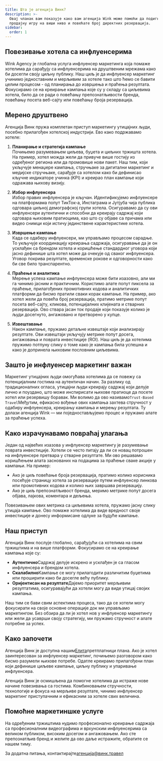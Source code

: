 ```yaml
---
title: Шта је агенција Винк?
description: >-
  Овај чланак вам показује како вам агенција Wink може помоћи да подигнете своју
  продајну игру на виши ниво и повећате број директних резервација.
sidebar:
  order: 1
---
```


## Повезивање хотела са инфлуенсерима

Wink Agency је глобална услуга инфлуенсер маркетинга која помаже хотелима да сарађују са инфлуенсерима на друштвеним мрежама како би досегли своју циљну публику. Наш циљ је да инфлуенсер маркетинг учинимо једноставним и мерљивим за хотеле тако што ћемо се бавити целим процесом - од планирања до извршења и праћења резултата. Фокусирамо се на креирање кампања које су у складу са циљевима хотела, било да се ради о повећању препознатљивости бренда, повећању посета веб-сајту или повећању броја резервација.

## Мерено друштвено

Агенција Винк пружа комплетан приступ маркетингу утицајних људи, посебно прилагођен хотелској индустрији. Ево како подржавамо хотеле:

1. **Планирање и стратегија кампање**\
   Почињемо разумевањем циљева, буџета и циљних тржишта хотела. На пример, хотел можда жели да привуче више гостију из одређеног региона или да промовише нови пакет. Наш тим, који укључује менаџере кампања, стручњаке за дигитални маркетинг и медијске стручњаке, сарађује са хотелом како би дефинисао кључне индикаторе учинка (KPI) и креирао план кампање који одражава њихову визију.

2. **Избор инфлуенсера**\
   Избор правих инфлуенсера је кључан. Идентификујемо инфлуенсере на платформама попут ТикТок-а, Инстаграма и Јутјуба чија публика одговара циљној демографској групи хотела. Осигуравамо да су ови инфлуенсери аутентични и способни да креирају садржај који одговара њиховим пратиоцима, као што су објаве са причама или видео снимци који истичу јединствене карактеристике хотела.

3. **Извршење кампање**\
   Када се одаберу инфлуенсери, ми управљамо процесом сарадње. То укључује координацију креирања садржаја, осигуравање да је он усклађен са брендом хотела и коришћење стандардног уговора који јасно дефинише шта хотел може да очекује од сваког инфлуенсера. Уговор покрива резултате, временске рокове и одговорности како би све било транспарентно.

4. **Праћење и аналитика**\
   Мерење успеха кампање инфлуенсера може бити изазовно, али ми га чинимо јасним и практичним. Користимо алате попут пиксела за праћење, прилагођених промотивних кодова и аналитичких платформи да бисмо пратили сваки корак кампање. На пример, ако хотел жели да повећа број резервација, пратимо метрике попут посета веб-сајту, кликова, потенцијалних клијената и стварних резервација. Ово ствара јасан ток продаје који показује колико је људи досегнуто, ангажовано и претворено у купце.

5. **Извештавање**\
   Након кампање, пружамо детаљне извештаје који анализирају резултате. Ови извештаји укључују метрике попут досега, ангажовања и поврата инвестиције (ROI). Наш циљ је да хотелима пружимо потпуну слику о томе како је кампања била успешна и како је допринела њиховим пословним циљевима.

## Зашто је инфлуенсер маркетинг важан

Маркетинг утицајних људи омогућава хотелима да се повежу са потенцијалним гостима на аутентичан начин. За разлику од традиционалних огласа, утицајни људи креирају садржај који делује лично и поуздано, што може инспирисати њихове пратиоце да посете хотел или резервишу боравак. Ми волимо да ово називамо`Trust-Based Travel`Међутим, ефикасно вођење ових кампања захтева стручност у одабиру инфлуенсера, креирању кампања и мерењу резултата. Ту долази агенција Wink — ми поједностављујемо процес и пружамо алате за праћење успеха.

## Како израчунавамо повраћај улагања

Један од највећих изазова у инфлуенсер маркетингу је разумевање поврата инвестиције. Хотели се често питају да ли се новац потрошен на инфлуенсере претвара у стварне резултате. Ми ово решавамо коришћењем алата заснованих на подацима за праћење сваке акције у кампањи. На пример:

* Ако је циљ повећање броја резервација, пратимо колико корисника посећује страницу хотела за резервације путем инфлуенсер линкова или промотивних кодова и колико њих завршава резервацију.
* Ако је циљ препознатљивост бренда, меримо метрике попут досега објава, лајкова, коментара и дељења.

Повезивањем ових метрика са циљевима хотела, пружамо јасну слику утицаја кампање. Ово помаже хотелима да виде вредност своје инвестиције и донесу информисане одлуке за будуће кампање.

## Наш приступ

Агенција Винк послује глобално, сарађујући са хотелима на свим тржиштима и на више платформи. Фокусирамо се на креирање кампања које су:

* **Аутентично**Садржај делује искрено и усклађен је са гласом инфлуенсера и брендом хотела.
* **Скалабилно**Кампање се могу прилагодити различитим буџетима или проширити како би досегле већу публику.
* **Оријентисан на резултате**Дајемо приоритет мерљивим резултатима, осигуравајући да хотели могу да виде утицај својих кампања.

Наш тим се бави свим аспектима процеса, тако да се хотели могу фокусирати на своје основне операције док ми управљамо маркетингом. Без обзира да ли је хотел нов у инфлуенсер маркетингу или жели да усаврши своју стратегију, ми пружамо стручност и алате потребне за успех.

## Како започети

Агенција Винк је доступна нашим[Елита](/managed-social/what-is-managed-social/#subscription-tiers)претплатници плана.
Ако је хотел заинтересован за инфлуенсер маркетинг, почињемо разговором како бисмо разумели њихове потребе.
Одатле креирамо прилагођени план који дефинише циљеве кампање, циљну публику и упаривање инфлуенсера.

Агенција Винк је осмишљена да помогне хотелима да истраже нове начине повезивања са гостима. Комбиновањем стручности, технологије и фокуса на мерљиве резултате, чинимо инфлуенсер маркетинг приступачним и ефикасним за хотеле свих величина.

## Помоћне маркетиншке услуге

На одређеним тржиштима нудимо професионално креирање садржаја са професионалним видеографима и врхунским инфлуенсерима са великом публиком, високим досегом и ангажовањем. Ако сте препознатљив бренд и желите да ово даље истражите, обратите се нашем тиму.

За додатна питања, контактирајте[агенција@винк.травел](mailto://agency@wink.travel)

